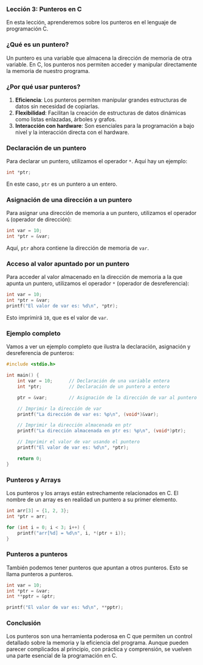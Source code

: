 ### Lección 3: Punteros en C

En esta lección, aprenderemos sobre los punteros en el lenguaje de programación C.

### ¿Qué es un puntero?

Un puntero es una variable que almacena la dirección de memoria de otra variable. En C, los punteros nos permiten acceder y manipular directamente la memoria de nuestro programa.

### ¿Por qué usar punteros?

1. **Eficiencia**: Los punteros permiten manipular grandes estructuras de datos sin necesidad de copiarlas.
2. **Flexibilidad**: Facilitan la creación de estructuras de datos dinámicas como listas enlazadas, árboles y grafos.
3. **Interacción con hardware**: Son esenciales para la programación a bajo nivel y la interacción directa con el hardware.

### Declaración de un puntero

Para declarar un puntero, utilizamos el operador `*`. Aquí hay un ejemplo:

```c
int *ptr;
```

En este caso, `ptr` es un puntero a un entero.

### Asignación de una dirección a un puntero

Para asignar una dirección de memoria a un puntero, utilizamos el operador `&` (operador de dirección):

```c
int var = 10;
int *ptr = &var;
```

Aquí, `ptr` ahora contiene la dirección de memoria de `var`.

### Acceso al valor apuntado por un puntero

Para acceder al valor almacenado en la dirección de memoria a la que apunta un puntero, utilizamos el operador `*` (operador de desreferencia):

```c
int var = 10;
int *ptr = &var;
printf("El valor de var es: %d\n", *ptr);
```

Esto imprimirá `10`, que es el valor de `var`.

### Ejemplo completo

Vamos a ver un ejemplo completo que ilustra la declaración, asignación y desreferencia de punteros:

```c
#include <stdio.h>

int main() {
    int var = 10;      // Declaración de una variable entera
    int *ptr;          // Declaración de un puntero a entero

    ptr = &var;        // Asignación de la dirección de var al puntero ptr

    // Imprimir la dirección de var
    printf("La dirección de var es: %p\n", (void*)&var);

    // Imprimir la dirección almacenada en ptr
    printf("La dirección almacenada en ptr es: %p\n", (void*)ptr);

    // Imprimir el valor de var usando el puntero
    printf("El valor de var es: %d\n", *ptr);

    return 0;
}
```

### Punteros y Arrays

Los punteros y los arrays están estrechamente relacionados en C. El nombre de un array es en realidad un puntero a su primer elemento.

```c
int arr[3] = {1, 2, 3};
int *ptr = arr;

for (int i = 0; i < 3; i++) {
    printf("arr[%d] = %d\n", i, *(ptr + i));
}
```

### Punteros a punteros

También podemos tener punteros que apuntan a otros punteros. Esto se llama punteros a punteros.

```c
int var = 10;
int *ptr = &var;
int **pptr = &ptr;

printf("El valor de var es: %d\n", **pptr);
```

### Conclusión

Los punteros son una herramienta poderosa en C que permiten un control detallado sobre la memoria y la eficiencia del programa. Aunque pueden parecer complicados al principio, con práctica y comprensión, se vuelven una parte esencial de la programación en C.
